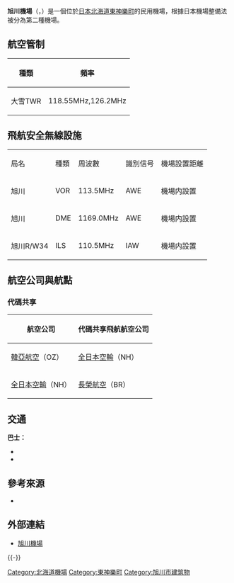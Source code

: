{{Expand|time=2015-10-02}}
{{Infobox airport
| name         = 旭川機場<br /><small>Asahikawa Airport</small>
| nativename   = {{lang|ja|旭川空港}}
| photo        = 140724 Asahikawa Airport Hokkaido Japan01s3.JPG
| photosize    = 250px
| caption      = 
| IATA         = AKJ
| ICAO         = RJEC
| type         = 民用
| operator     = {{Link-ja|旭川市役所|旭川市役所}}
| city-served  = [[旭川市|旭川市]]
| location     = {{JPN}}[[北海道|北海道]][[上川郡_(石狩國)|上川郡]][[東神樂町|東神樂町]]
| opened       = {{start date|1966|06}}
| closed       = <!-- {{end date|YYYY|MM|DD}} -->
| elevation-m  = 210.5
| metric-elev  = yes
| coordinates  = {{Coord|43|40|15|N|142|26|51|E|type:airport_region:JP|display=inline,title}}
| latd  =  43 | latm  = 40 | lats  = 15 | latNS  = N
| longd = 142 | longm = 26 | longs = 51 | longEW = E
| website                = {{URL|http://www.aapb.co.jp/}}
| pushpin_map            = Japan
| pushpin_mapsize        = 250
| pushpin_map_caption    = 機場在日本的位置
| pushpin_label          = AKJ/RJEC
| pushpin_label_position = left
| r1-number    = 16/34
| r1-length-m  = 2,500
| r1-surface   = 混凝土/瀝青
| metric-rwy   = yes
| stat-year    = 2014
| stat1-header = 客運量
| stat1-data   = 1,098,230 人次
| stat2-header = 貨運量
| stat2-data   = 4,864 公噸
| stat3-header = 起降架次
| stat3-data   = 3,912 架次
}}

'''旭川機場'''（{{jpn|j=旭川空港|hg=あさひかわくうこう|rm=Asahikawa kūkō|f=y}}，{{airport codes|AKJ|RJEC}}）是一個位於[[日本|日本]][[北海道|北海道]][[東神樂町|東神樂町]]的民用機場，根據日本機場整備法被分為第二種機場。

== 航空管制 ==
{|class="wikitable"
|-
!種類
!頻率
|-
|大雪TWR
|118.55MHz,126.2MHz
|}

== 飛航安全無線設施 ==
{|class="wikitable"
|局名
|種類
|周波數
|識別信号
|機場設置距離
|-
|旭川
|VOR
|113.5MHz
|AWE
|機場内設置
|-
|旭川
|DME
|1169.0MHz
|AWE
|機場内設置
|-
|旭川R/W34
|ILS
|110.5MHz
|IAW
|機場内設置
|}

== 航空公司與航點 ==
{{Airport-dest-list
| {{flagicon|JPN}} [[Air_Do|Air Do]]（HD）| [[東京國際機場|東京/羽田]]
| {{flagicon|JPN}} [[日本航空|日本航空]]（JL）<BR>【[[寰宇一家|寰宇一家]]】| [[東京國際機場|東京/羽田]]<br>'''季節性：'''[[大阪國際機場|大阪/伊丹]]
| {{flagicon|JPN}} [[全日本空輸|全日本空輸]]（NH）<BR>【[[星空聯盟|星空聯盟]]】| [[中部國際機場|名古屋/中部]]<br>'''季節性：'''[[關西國際機場|大阪/關西]]
| {{flagicon|TWN}} [[台灣虎航|台灣虎航]]（IT）| [[臺灣桃園國際機場|臺北/桃園]]
| {{flagicon|TWN}} [[長榮航空|長榮航空]]（BR）<BR>【[[星空聯盟|星空聯盟]]】| '''季節性：'''[[臺灣桃園國際機場|臺北/桃園]]
| {{nowrap|{{flagicon|CHN}} [[中國東方航空|中國東方航空]]（MU）}}<BR>【[[天合聯盟|天合聯盟]]】 | '''季節性：'''[[上海浦東國際機場|上海/浦東]]
}}
===代碼共享===
{| class="wikitable"
!航空公司
!代碼共享飛航航空公司
|-
|{{flagicon|KOR}} [[韓亞航空|韓亞航空]]（OZ）
|{{flagicon|JPN}} [[全日本空輸|全日本空輸]]（NH）
|-
|{{flagicon|JPN}} [[全日本空輸|全日本空輸]]（NH）
|{{flagicon|TWN}} [[長榮航空|長榮航空]]（BR）
|}

==交通==
'''巴士：'''
*{{link-jp|旭川電氣軌道|旭川電気軌道}}
*{{link-jp|富良野巴士|ふらのバス}}
== 參考來源 ==
* {{Cite web|publisher=国土交通省航空局航空ネットワーク企画課 |title=暦年・年度別空港管理状況調書 |date= |url=http://www.mlit.go.jp/common/001101030.pdf |accessdate=2015-10-02 |deadurl=yes |archiveurl=https://web.archive.org/web/20150923142025/http://www.mlit.go.jp/common/001101030.pdf |archivedate=2015-09-23 }}
{{Reflist}}

== 外部連結 ==
{{Commons category|Asahikawa Airport}}
* [http://www.aapb.co.jp/ 旭川機場] {{Wayback|url=http://www.aapb.co.jp/ |date=20210208094520 }}{{ja}}{{ko}}{{zh-cn}}{{zh-tw}}{{en}}
{{-}}
{{日本機場}}

{{DEFAULTSORT:Asahikawa Airport}}
[[Category:北海道機場|Category:北海道機場]]
[[Category:東神樂町|Category:東神樂町]]
[[Category:旭川市建筑物|Category:旭川市建筑物]]
